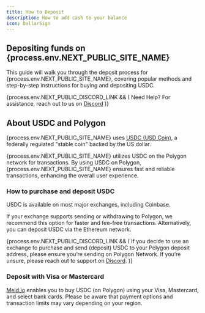```yaml
---
title: How to Deposit
description: How to add cash to your balance
icon: DollarSign
---
```


## Depositing funds on {process.env.NEXT_PUBLIC_SITE_NAME}

This guide will walk you through the deposit process for {process.env.NEXT_PUBLIC_SITE_NAME}, covering popular methods and step-by-step instructions for buying and depositing USDC.

{process.env.NEXT_PUBLIC_DISCORD_LINK && (
<Callout>
  Need Help? For assistance, reach out to us on <a href={process.env.NEXT_PUBLIC_DISCORD_LINK} target="_blank">Discord</a>
</Callout>
)}

## About USDC and Polygon

{process.env.NEXT_PUBLIC_SITE_NAME} uses <a href="https://circle.com/en/usdc" target="_blank">USDC (USD Coin)</a>, a federally regulated "stable coin" backed by the US dollar.

{process.env.NEXT_PUBLIC_SITE_NAME} utilizes USDC on the Polygon network for transactions. By using USDC on Polygon, {process.env.NEXT_PUBLIC_SITE_NAME} ensures fast and reliable transactions, enhancing the overall user experience.

### How to purchase and deposit USDC

USDC is available on most major exchanges, including Coinbase.

If your exchange supports sending or withdrawing to Polygon, we recommend this option for faster and fee-free transactions. Alternatively, you can deposit USDC via the Ethereum network.

{process.env.NEXT_PUBLIC_DISCORD_LINK && (
<Callout type="warning">
  If you decide to use an exchange to purchase and send (deposit) USDC to your Polygon deposit address, please ensure you’re sending on Polygon Network. If you’re unsure, please reach out to support on <a href={process.env.NEXT_PUBLIC_DISCORD_LINK} target="_blank">Discord</a>.
</Callout>
)}

### Deposit with Visa or Mastercard

<a href="https://meld.io" target="_blank">Meld.io</a> enables you to buy USDC (on Polygon) using your Visa, Mastercard, and select bank cards. Please be aware that payment options and transaction limits may vary depending on your region.

